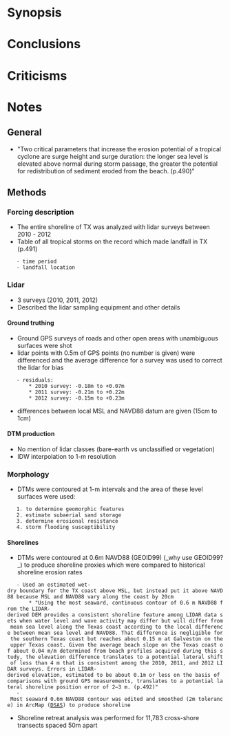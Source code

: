 = Synopsis = 


= Conclusions =


= Criticisms =


= Notes =
== General ==
* "Two critical parameters that increase the erosion potential of a tropical cyclone are surge height and surge duration: the longer sea level is elevated above normal during storm passage, the greater the potential for redistribution of sediment eroded from the beach. (p.490)"

== Methods ==
=== Forcing description ===
* The entire shoreline of TX was analyzed with lidar surveys between 2010 - 2012
* Table of all tropical storms on the record which made landfall in TX (p.491)
	- time period
	- landfall location

=== Lidar ===
* 3 surveys (2010, 2011, 2012)
* Described the lidar sampling equipment and other details

==== Ground truthing ====
* Ground GPS surveys of roads and other open areas with unambiguous surfaces were shot
* lidar points with 0.5m of GPS points (no number is given) were differenced and the average difference for a survey was used to correct the lidar for bias
	- residuals:
		* 2010 survey: -0.18m to +0.07m
		* 2011 survey: -0.21m to +0.22m
		* 2012 survey: -0.15m to +0.23m
* differences between local MSL and NAVD88 datum are given (15cm to 1cm)

==== DTM production ====
* No mention of lidar classes (bare-earth vs unclassified or vegetation)
* IDW interpolation to 1-m resolution

=== Morphology ===
* DTMs were contoured at 1-m intervals and the area of these level surfaces were used:
	1. to determine geomorphic features
	2. estimate subaerial sand storage
	3. determine erosional resistance
	4. storm flooding susceptibility

==== Shorelines ====
* DTMs were contoured at 0.6m NAVD88 (GEOID99) (_why use GEOID99?_) to produce shoreline proxies which were compared to historical shoreline erosion rates
	- Used an estimated wet-dry boundary for the TX coast above MSL, but instead put it above NAVD88 because MSL and NAVD88 vary along the coast by 20cm
		* "Using the most seaward, continuous contour of 0.6 m NAVD88 from the LIDAR-derived DEM provides a consistent shoreline feature among LIDAR data sets when water level and wave activity may differ but will differ from mean sea level along the Texas coast according to the local difference between mean sea level and NAVD88. That difference is negligible for the southern Texas coast but reaches about 0.15 m at Galveston on the upper Texas coast. Given the average beach slope on the Texas coast of about 0.04 m/m determined from beach profiles acquired during this study, the elevation difference translates to a potential lateral shift of less than 4 m that is consistent among the 2010, 2011, and 2012 LIDAR surveys. Errors in LIDAR-derived elevation, estimated to be about 0.1m or less on the basis of comparisons with ground GPS measurements, translates to a potential lateral shoreline position error of 2–3 m. (p.492)"
	- Most seaward 0.6m NAVD88 contour was edited and smoothed (2m tolerance) in ArcMap ([[DSAS]]) to produce shoreline
* Shoreline retreat analysis was performed for 11,783 cross-shore transects spaced 50m apart
